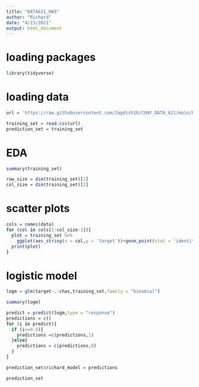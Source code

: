 ---
title: "DATA621_HW3"
author: "Richard"
date: "4/13/2021"
output: html_document
---

# loading packages

```{r}
library(tidyverse)
```

# loading data

```{r}
url = 'https://raw.githubusercontent.com/Jagdish16/CUNY_DATA_621/main/homework%203/crime-training-data_modified.csv'

training_set = read.csv(url)
prediction_set = training_set
```

# EDA

```{r}
summary(training_set)
```

```{r}
row_size = dim(training_set)[1]
col_size = dim(training_set)[2]
```

# scatter plots

```{r}
cols = names(data)
for (col in cols[1:col_size-1]){
  plot = training_set %>%
    ggplot(aes_string(x = col,y = 'target'))+geom_point(stat = 'identity')+labs(title = paste(col,'Vs.','target'))
  print(plot)
}
```

# logistic model

```{r}
logm = glm(target~.-chas,training_set,family = "binomial")

summary(logm)
```

```{r}
predict = predict(logm,type = "response")
predictions = c()
for (i in predict){
  if (i>=0.5){
    predictions =c(predictions,1)
  }else{
    predictions = c(predictions,0)
  }
}

prediction_set$richard_model = predictions

prediction_set

```


